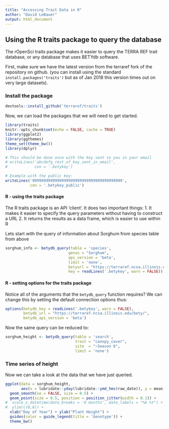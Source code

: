 ```yaml
---
title: "Accessing Trait Data in R"
author: "David LeBauer"
output: html_document
---
```



## Using the R traits package to query the database

The rOpenSci traits package makes it easier to query the TERRA REF trait database, or any database that uses BETYdb software.

First, make sure we have the latest version from the terraref fork of the repository on github. (you can install using the standard `install.packages('traits')` but as of Jan 2018 this version times out on very large datasets).

### Install the package

```r
devtools::install_github('terraref/traits')
```

Now, we can load the packages that we will need to get started.

```r
library(traits)
knitr::opts_chunk$set(echo = FALSE, cache = TRUE)
library(ggplot2)
library(ggthemes)
theme_set(theme_bw())
library(dplyr)
```



```r
# This should be done once with the key sent to you in your email
# writeLines('abcdefg_rest_of_key_sent_in_email', 
#            con = '.betykey')

# Example with the public key:
writeLines('9999999999999999999999999999999999999999', 
           con = '.betykey_public')
```

#### R - using the traits package

The R traits package is an API 'client'. It does two important things:
1. It makes it easier to specify the query parameters without having to construct a URL
2. It returns the results as a data frame, which is easier to use within R

Lets start with the query of information about Sorghum from species table from above

```r

sorghum_info <- betydb_query(table = 'species',
                            genus = "Sorghum",
                            api_version = 'beta',
                            limit = 'none',
                            betyurl = "https://terraref.ncsa.illinois.edu/bety/", 
                            key = readLines('.betykey', warn = FALSE))

```

#### R - setting options for the traits package

Notice all of the arguments that the `betydb_query` function requires? We can change this by setting the default connection options thus:


```r
options(betydb_key = readLines('.betykey', warn = FALSE),
        betydb_url = "https://terraref.ncsa.illinois.edu/bety/",
        betydb_api_version = 'beta')
```

Now the same query can be reduced to:

```r
sorghum_height <- betydb_query(table = 'search',
                               trait = "canopy_cover",
                               site  = "~Season 6",
                               limit = 'none')
```

### Time series of height

Now we can take a look at the data that we have just queried. 

```r
ggplot(data = sorghum_height, 
       aes(x = lubridate::yday(lubridate::ymd_hms(raw_date)), y = mean, color = cultivar)) +
  geom_smooth(se = FALSE, size = 0.5) +
  geom_point(size = 0.5, position = position_jitter(width = 0.1)) + 
#  scale_x_datetime(date_breaks = '6 months', date_labels = "%b %Y") +
#  ylim(c(0,6)) + 
  xlab("Day of Year") + ylab("Plant Height") + 
  guides(color = guide_legend(title = 'Genotype')) +
  theme_bw()

```

